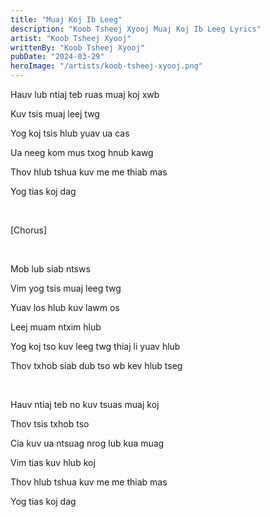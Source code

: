 ```yaml
---
title: "Muaj Koj Ib Leeg"
description: "Koob Tsheej Xyooj Muaj Koj Ib Leeg Lyrics"
artist: "Koob Tsheej Xyooj"
writtenBy: "Koob Tsheej Xyooj"
pubDate: "2024-03-29"
heroImage: "/artists/koob-tsheej-xyooj.png"
---
```


Hauv lub ntiaj teb ruas muaj koj xwb

Kuv tsis muaj leej twg

Yog koj tsis hlub yuav ua cas

Ua neeg kom mus txog hnub kawg

Thov hlub tshua kuv me me thiab mas

Yog tias koj dag

<br />

[Chorus]

<br />

Mob lub siab ntsws

Vim yog tsis muaj leeg twg

Yuav los hlub kuv lawm os

Leej muam ntxim hlub

Yog koj tso kuv leeg twg thiaj li yuav hlub

Thov txhob siab dub tso wb kev hlub tseg

<br />

Hauv ntiaj teb no kuv tsuas muaj koj

Thov tsis txhob tso

Cia kuv ua ntsuag nrog lub kua muag

Vim tias kuv hlub koj

Thov hlub tshua kuv me me thiab mas

Yog tias koj dag
